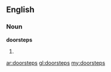 ==English==

===Noun===
'''doorsteps'''

# {{plural of|[[doorstep]]}}

[[ar:doorsteps]]
[[gl:doorsteps]]
[[my:doorsteps]]
